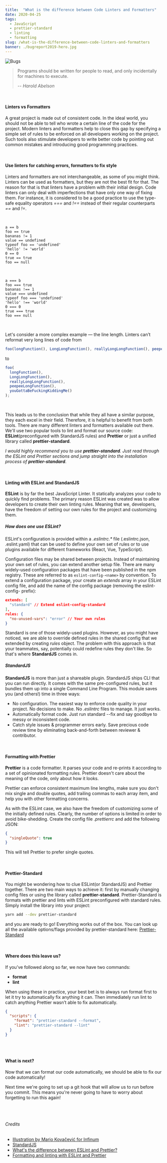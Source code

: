 ```yaml
---
title:  "What is the difference between Code Linters and Formatters"
date: 2020-04-25
tags:
  - JavaScript
  - prettier-standard
  - linting
  - formatting
slug: /what-is-the-difference-between-code-linters-and-formatters
banner: ./bugreport2019-hero.jpg
---
```


![Bugs](./bugreport2019-hero.jpg)

> Programs should be written for people to read, and only incidentally for machines to execute.
>
> -- <cite>Harold Abelson</cite>

<br/>

#### Linters vs Formatters

A great project is made out of consistent code. In the ideal world, you should not be able to tell who wrote a certain line of the code for the project. Modern linters and formatters help to close this gap by specifying a simple set of rules to be enforced on all developers working on the project. Such tools also stimulate developers to write better code by pointing out common mistakes and introducing good programming practices.

<br/>

#### Use linters for catching errors, formatters to fix style

Linters and formatters are not interchangeable, as some of you might think. Linters can be used as formatters, but they are not the best fit for that. The reason for that is that linters have a problem with their initial design. Code linters can only deal with imperfections that have only one way of fixing them. For instance, it is considered to be a good practice to use the type-safe equality operators _===_ and _!==_ instead of their regular counterparts _==_ and _!=_.

<br/>

```js:title=Examples&nbspof&nbspincorrect&nbspcode
a == b
foo == true
bananas != 1
value == undefined
typeof foo == 'undefined'
'hello' != 'world'
0 == 0
true == true
foo == null
```

<br/>

```js:title=Examples&nbspof&nbspcorrect&nbspcode
a === b
foo === true
bananas !== 1
value === undefined
typeof foo === 'undefined'
'hello' !== 'world'
0 === 0
true === true
foo === null
```

<br/>

Let's consider a more complex example — the line length. Linters can’t reformat very long lines of code from

```js
foo(longFunction(), LongLongFunction(), reallyLongLongFunction(), peepeeLongFunction(), youGottaBeFuckingKiddingMe());
```
to
```js
foo(
  longFunction(),
  LongLongFunction(),
  reallyLongLongFunction(),
  peepeeLongFunction(),
  youGottaBeFuckingKiddingMe()
);
```

<br/>

This leads us to the conclusion that while they all have a similar purpose, they each excel in their field. Therefore, it is helpful to benefit from both tools. There are many different linters and formatters available out there. We'll use two popular tools to lint and format our source code: **ESLint**(preconfigured with StandardJS rules) and **Prettier** or just a unified library called **prettier-standard**.

_I would highly recommend you to use **prettier-standard**. Just read through the ESLint and Prettier sections and jump straight into the installation process of **prettier-standard**_.

<br/>

#### Linting with ESLint and StandardJS

**ESLint** is by far the best JavaScript Linter. It statically analyzes your code to quickly find problems. The primary reason ESLint was created was to allow developers to create their own linting rules. Meaning that we, developers, have the freedom of setting our own rules for the project and customizing them.

##### How does one use ESLint?

ESLint's configuration is provided within a _.eslintrc.*_ file (.eslintrc.json, .eslint.yaml) that can be used to define your own set of rules or to use plugins available for different frameworks (React, Vue, TypeScript).

Configuration files may be shared between projects. Instead of maintaining your own set of rules, you can extend another setup file. There are many widely-used configuration packages that have been published in the npm registry. These are referred to as `eslint-config-<name>` by convention. To extend a configuration package, your create an _extends_ array in your ESLint config file, and add the name of the config package (removing the eslint-config- prefix):

```json
extends: [
  "standard" // Extend eslint-config-standard
],
rules: {
  "no-unused-vars": "error" // Your own rules
}
```

Standard is one of those widely-used plugins. However, as you might have noticed, we are able to override defined rules in the shared config that we extended by creating _rules_ object. The problem with this approach is that your teammates, say, potentially could redefine rules they don't like. So that's where **StandardJS** comes in.

##### StandardJS

**StandardJS** is more than just a shareable plugin. StandardJS ships CLI that you can run directly. It comes with the same pre-configured rules, but it bundles them up into a single Command Line Program. This module saves you (and others!) time in three ways:
* No configuration. The easiest way to enforce code quality in your project. No decisions to make. No _.eslintrc_ files to manage. It just works.
* Automatically format code. Just run standard --fix and say goodbye to messy or inconsistent code.
* Catch style issues & programmer errors early. Save precious code review time by eliminating back-and-forth between reviewer & contributor.

<br/>

#### Formatting with Prettier

**Prettier** is a code formatter. It parses your code and re-prints it according to a set of opinionated formatting rules. Prettier doesn't care about the meaning of the code, only about how it looks.

Prettier can enforce consistent maximum line lengths, make sure you don't mix single and double quotes, add trailing commas to each array item, and help you with other formatting concerns.

As with the ESLint case, we also have the freedom of customizing some of the initially defined rules. Clearly, the number of options is limited in order to avoid bike-shedding. Create the config file _.prettierrc_ and add the following JSON:

```json
{
  "singleQuote": true
}
```

This will tell Prettier to prefer single quotes.

<br/>

#### Prettier-Standard

You might be wondering how to clue ESLint(or StandardJS) and Prettier together. There are two main ways to achieve it: first by manually changing config files or using the library called **prettier-standard**. Prettier-Standard is formats with prettier and lints with ESLint preconfigured with standard rules. Simply install the library into your project:

```bash noLineNumbers
yarn add --dev prettier-standard
```

and you are ready to go! Everything works out of the box. You can look up all the available options/flags provided by prettier-standard here: <a href="https://github.com/sheerun/prettier-standard" target="_blank">Prettier-Standard</a>

<br/>

#### Where does this leave us?

If you’ve followed along so far, we now have two commands:
* **format**
* **lint**

When using these in practice, your best bet is to always run format first to let it try to automatically fix anything it can. Then immediately run lint to catch anything Prettier wasn’t able to fix automatically.

```json:title=package.json
{
  "scripts": {
    "format": "prettier-standard --format",
    "lint": "prettier-standard --lint"
  }
}
```

<br/>
<br/>

#### What is next?

Now that we can format our code automatically, we should be able to fix our code automatically! 

Next time we're going to set up a git hook that will allow us to run before you commit. This means you're never going to have to worry about forgetting to run this again!

<br/>
<br/>

###### Credits

* [Illustration by Mario Kovačević for Infinum](https://dribbble.com/shots/5984555-What-s-bugging-you)
* [StandardJS](https://standardjs.com/index.html)
* [What's the difference between ESLint and Prettier?](https://restishistory.net/blog/whats-the-difference-between-eslint-and-prettier.html)
* [Formatting and linting with ESLint and Prettier](https://www.sentinelstand.com/article/formatting-and-linting-with-eslint-and-prettier)
